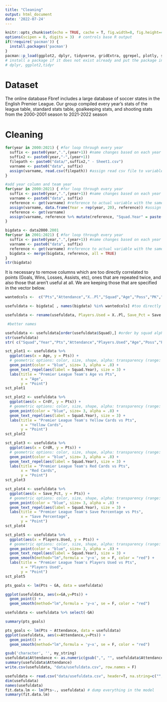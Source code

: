 ```yaml
---
title: "Cleaning"
output: html_document
date: '2022-07-24'
---
```


```r
knitr::opts_chunk$set(echo = TRUE, cache = T, fig.width=8, fig.height=4)
options(scipen = 0, digits = 3)  # controls base R output
if(!require('pacman')) {
  install.packages('pacman')
}
pacman::p_load(ggplot2, dplyr, tidyverse, gridExtra, ggrepel, plotly, skimr, tidytext, data.table) 
# install a package if it does not exist already and put the package in the path (library)
# dplyr, ggplot2,tidyr
```

# Dataset 
 
The online database Fbref includes a large database of soccer states in the English Premier League. Our group compiled every year's stats of the league table, standard stats table, goalkeeping stats, and shooting stats from the 2000-2001 season to 2021-2022 season

# Cleaning

```r

for(year in 2000:2021) { #for loop through every year
  suffix <- paste0(year,".",(year+1)) #name changes based on each year
  suffix2 <- paste0(year,"-",(year+1))
  filepath <- paste0("data/",suffix2," - Sheet1.csv") 
  varname <- paste0("data", suffix)
  assign(varname, read.csv(filepath)) #assign read csv file to variable name
}
```

```r
#add year column and team year 
for(year in 2000:2021) { #for loop through every year
  suffix <- paste0(year,".",(year+1)) #name changes based on each year
  varname <- paste0("data", suffix)
  reference <- get(varname) #reference to actual variable with the same string name
  assign(varname, data.frame(Year = rep(year, 20), reference)) #assign read csv file to variable name
  reference <- get(varname)
  assign(varname, reference %>% mutate(reference, "Squad.Year" = paste(reference$Squad, reference$Year)))
}

```

```r
bigdata <- data2000.2001
for(year in 2001:2021) { #for loop through every year
  suffix <- paste0(year,".",(year+1)) #name changes based on each year
  varname <- paste0("data", suffix)
  reference <- get(varname) #reference to actual variable with the same string name
  bigdata <- merge(bigdata, reference, all = TRUE)
}
str(bigdata)
```

It is necessary to remove columns which are too directly correlated to points (Goals, Wins, Losses, Assists, etc), ones that are repeated twice, and also those that aren't useful at all. We are keeping those that are specified in the vector below.
```r
wantedcols <-  c("Pts","Attendance","X..Pl","Squad","Age","Poss","PK","PKatt","CrdY","CrdR","GA","SoTA","Saves","Save.","CS","CS.","PKatt","PK","PKsv","PKm","Sh","SoT","SoT.","Sh.90","SoT.90","G.Sh","G.SoT","Dist","PK.1","PKatt.1","Year","Squad.Year")

usefuldata <- bigdata[ , names(bigdata) %in% wantedcols] #too directly correlated info (goals and assists obviously)

usefuldata <- rename(usefuldata, Players.Used = X..Pl, Save_Pct = Save., CS_Pct = CS., SoT_Pct = SoT., G_Per_Sht = G.Sh, G_Per_SoT = G.SoT,PK_A = PK.1, PKatt_A = PKatt.1, Sh_Per_90= Sh.90, SoT_Per_90 = SoT.90)

 #better names
```



```r
usefuldata <- usefuldata[order(usefuldata$Squad),] #order by squad alphabetically
str(usefuldata)
str( c("Squad","Year","Pts","Attendance","Players.Used","Age","Poss","PK","PKatt","CrdY","CrdR","GA","SoTA","Saves","Save_Pct","CS","CS_Pct","Pkatt","PK","PKsv","PKm","Sh","SoT","SoT_Pct","Sh_Per_90","SoT_Per_90","G_Per_Sht","G_Per_SoT","Dist","FK","PK_A","PKatt_A","Squad.Year"))

```

```r
sct_plot1 <- usefuldata %>%
  ggplot(aes(x = Age, y = Pts)) + 
  # geometric options: color, size, shape, alpha: transparency (range: 0 to 1)
  geom_point(color = "blue", size= 3, alpha = .8) + 
  geom_text_repel(aes(label = Squad.Year), size = 3) +
  labs(title = "Premier League Team's Age vs Pts", 
       x = "Age", 
       y = "Point")
sct_plot1

sct_plot2 <- usefuldata %>%
  ggplot(aes(x = CrdY, y = Pts)) + 
  # geometric options: color, size, shape, alpha: transparency (range: 0 to 1)
  geom_point(color = "blue", size= 3, alpha = .8) + 
  geom_text_repel(aes(label = Squad.Year), size = 3) +
  labs(title = "Premier League Team's Yellow Cards vs Pts", 
       x = "Yellow Cards", 
       y = "Point")
sct_plot2

sct_plot3 <- usefuldata %>%
  ggplot(aes(x = CrdR, y = Pts)) + 
  # geometric options: color, size, shape, alpha: transparency (range: 0 to 1)
  geom_point(color = "blue", size= 3, alpha = .8) + 
  geom_text_repel(aes(label = Squad.Year), size = 3) +
  labs(title = "Premier League Team's Red Cards vs Pts", 
       x = "Red Cards", 
       y = "Point")
sct_plot3

sct_plot4 <- usefuldata %>%
  ggplot(aes(x = Save_Pct, y = Pts)) + 
  # geometric options: color, size, shape, alpha: transparency (range: 0 to 1)
  geom_point(color = "blue", size= 3, alpha = .8) + 
  geom_text_repel(aes(label = Squad.Year), size = 3) +
  labs(title = "Premier League Team's Save Percentage vs Pts", 
       x = "Save Percentage", 
       y = "Point")
sct_plot4

sct_plot5 <- usefuldata %>%
  ggplot(aes(x = Players.Used, y = Pts)) + 
  # geometric options: color, size, shape, alpha: transparency (range: 0 to 1)
  geom_point(color = "blue", size= 3, alpha = .8) + 
  geom_text_repel(aes(label = Squad.Year), size = 3) +
  geom_smooth(method="lm",formula = 'y~x', se = F, color = "red") +
  labs(title = "Premier League Team's Players Used vs Pts", 
       x = "Players Used", 
       y = "Point")
sct_plot5

pts_goals <- lm(Pts ~ GA, data = usefuldata)

ggplot(usefuldata, aes(x=GA,y=Pts)) + 
  geom_point() +
  geom_smooth(method="lm",formula = 'y~x', se = F, color = "red")

usefuldata <- usefuldata %>% select(-GA)

summary(pts_goals)

pts_goals <- lm(Pts ~ Attendance, data = usefuldata)
ggplot(usefuldata, aes(x=Attendance,y=Pts)) + 
  geom_point() +
  geom_smooth(method="lm",formula = 'y~x', se = F, color = "red")

gsub('character', '', my_string)
usefuldata$Attendance <- as.numeric(gsub(",", "", usefuldata$Attendance))
summary(usefuldata$Attendance)
write.csv(usefuldata, "data/usefuldata.csv", row.names = F)
```

```r
usefuldata <- read.csv("data/usefuldata.csv", header=T, na.string=c("", "?"))
dim(usefuldata)
names(usefuldata)
fit.data.lm <- lm(Pts~., usefuldata) # dump everything in the model
summary(fit.data.lm) 
```


``` r
```
